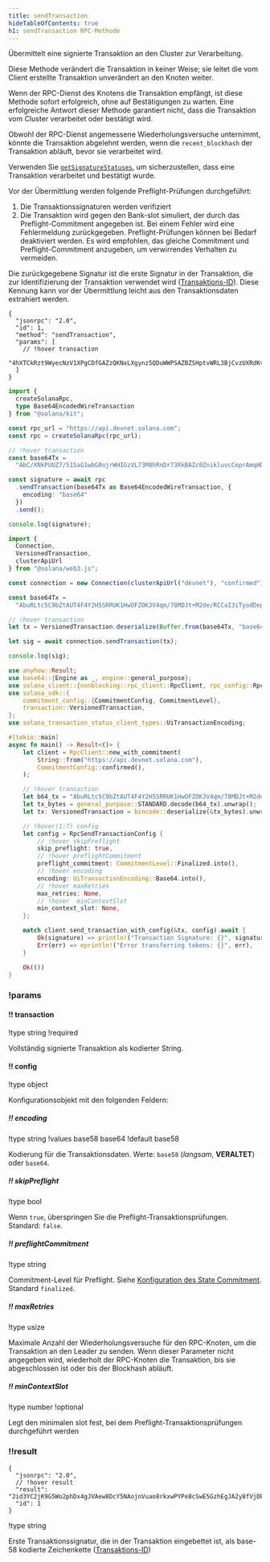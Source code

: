 ```yaml
---
title: sendTransaction
hideTableOfContents: true
h1: sendTransaction RPC-Methode
---
```


Übermittelt eine signierte Transaktion an den Cluster zur Verarbeitung.

Diese Methode verändert die Transaktion in keiner Weise; sie leitet die vom
Client erstellte Transaktion unverändert an den Knoten weiter.

Wenn der RPC-Dienst des Knotens die Transaktion empfängt, ist diese Methode
sofort erfolgreich, ohne auf Bestätigungen zu warten. Eine erfolgreiche Antwort
dieser Methode garantiert nicht, dass die Transaktion vom Cluster verarbeitet
oder bestätigt wird.

Obwohl der RPC-Dienst angemessene Wiederholungsversuche unternimmt, könnte die
Transaktion abgelehnt werden, wenn die `recent_blockhash` der Transaktion
abläuft, bevor sie verarbeitet wird.

Verwenden Sie [`getSignatureStatuses`](/docs/rpc/http/getsignaturestatuses), um
sicherzustellen, dass eine Transaktion verarbeitet und bestätigt wurde.

Vor der Übermittlung werden folgende Preflight-Prüfungen durchgeführt:

1. Die Transaktionssignaturen werden verifiziert
2. Die Transaktion wird gegen den Bank-slot simuliert, der durch das
   Preflight-Commitment angegeben ist. Bei einem Fehler wird eine Fehlermeldung
   zurückgegeben. Preflight-Prüfungen können bei Bedarf deaktiviert werden. Es
   wird empfohlen, das gleiche Commitment und Preflight-Commitment anzugeben, um
   verwirrendes Verhalten zu vermeiden.

Die zurückgegebene Signatur ist die erste Signatur in der Transaktion, die zur
Identifizierung der Transaktion verwendet wird
([Transaktions-ID](/docs/references/terminology#transaction-id)). Diese Kennung
kann vor der Übermittlung leicht aus den Transaktionsdaten extrahiert werden.

<APIMethod>

```jsonc !!request curl
{
  "jsonrpc": "2.0",
  "id": 1,
  "method": "sendTransaction",
  "params": [
    // !hover transaction
    "4hXTCkRzt9WyecNzV1XPgCDfGAZzQKNxLXgynz5QDuWWPSAZBZSHptvWRL3BjCvzUXRdKvHL2b7yGrRQcWyaqsaBCncVG7BFggS8w9snUts67BSh3EqKpXLUm5UMHfD7ZBe9GhARjbNQMLJ1QD3Spr6oMTBU6EhdB4RD8CP2xUxr2u3d6fos36PD98XS6oX8TQjLpsMwncs5DAMiD4nNnR8NBfyghGCWvCVifVwvA8B8TJxE1aiyiv2L429BCWfyzAme5sZW8rDb14NeCQHhZbtNqfXhcp2tAnaAT"
  ]
}
```

```ts !!request title="Kit"
import {
  createSolanaRpc,
  type Base64EncodedWireTransaction
} from "@solana/kit";

const rpc_url = "https://api.devnet.solana.com";
const rpc = createSolanaRpc(rpc_url);

// !hover transaction
const base64Tx =
  "AbC/XNkPUUZ7/51SaG1wbG0ojrWHIGzVL73M8hRnDr73RkBAZc0ZnikluvcCeprAmqHDJrcPxPUbvEJMVBIiVQeAAQABAzfDSQC/GjcggrLsDpYz7jAlT+Gca846HqtFb8UQMM9cCWPIi4AX32PV8HrY7/1WgoRc3IATttceZsUMeQ1qx7UAAAAAAAAAAAAAAAAAAAAAAAAAAAAAAAAAAAAAAAAAAIgsVWEgMTiOYp63gTtuYGw+izfm6wKQdivpiXQBpNnYAQICAAEMAgAAAEBCDwAAAAAAAA==";

const signature = await rpc
  .sendTransaction(base64Tx as Base64EncodedWireTransaction, {
    encoding: "base64"
  })
  .send();

console.log(signature);
```

```ts !!request title="web3.js"
import {
  Connection,
  VersionedTransaction,
  clusterApiUrl
} from "@solana/web3.js";

const connection = new Connection(clusterApiUrl("devnet"), "confirmed");

const base64Tx =
  "AbuRLtc5C9bZtAUT4F4Y2H5SRRUK1HwOFZOK3V4qm/78MDJt+M2de/RCCaI3iTyodDepmrkUWbss0XRHS0lk5AOAAQABAzfDSQC/GjcggrLsDpYz7jAlT+Gca846HqtFb8UQMM9cCWPIi4AX32PV8HrY7/1WgoRc3IATttceZsUMeQ1qx7UAAAAAAAAAAAAAAAAAAAAAAAAAAAAAAAAAAAAAAAAAAD2dTRgcJmzcoGH1R3c2WqtHah2H19KvbC1p6BxLDqfoAQICAAEMAgAAAADKmjsAAAAAAA==";

// !hover transaction
let tx = VersionedTransaction.deserialize(Buffer.from(base64Tx, "base64"));

let sig = await connection.sendTransaction(tx);

console.log(sig);
```

```rs !!request title="Rust"
use anyhow::Result;
use base64::{Engine as _, engine::general_purpose};
use solana_client::{nonblocking::rpc_client::RpcClient, rpc_config::RpcSendTransactionConfig};
use solana_sdk::{
    commitment_config::{CommitmentConfig, CommitmentLevel},
    transaction::VersionedTransaction,
};
use solana_transaction_status_client_types::UiTransactionEncoding;

#[tokio::main]
async fn main() -> Result<()> {
    let client = RpcClient::new_with_commitment(
        String::from("https://api.devnet.solana.com"),
        CommitmentConfig::confirmed(),
    );

    // !hover transaction
    let b64_tx = "AbuRLtc5C9bZtAUT4F4Y2H5SRRUK1HwOFZOK3V4qm/78MDJt+M2de/RCCaI3iTyodDepmrkUWbss0XRHS0lk5AOAAQABAzfDSQC/GjcggrLsDpYz7jAlT+Gca846HqtFb8UQMM9cCWPIi4AX32PV8HrY7/1WgoRc3IATttceZsUMeQ1qx7UAAAAAAAAAAAAAAAAAAAAAAAAAAAAAAAAAAAAAAAAAAD2dTRgcJmzcoGH1R3c2WqtHah2H19KvbC1p6BxLDqfoAQICAAEMAgAAAADKmjsAAAAAAA==";
    let tx_bytes = general_purpose::STANDARD.decode(b64_tx).unwrap();
    let tx: VersionedTransaction = bincode::deserialize(&tx_bytes).unwrap();

    // !hover(1:7) config
    let config = RpcSendTransactionConfig {
        // !hover skipPreflight
        skip_preflight: true,
        // !hover preflightCommitment
        preflight_commitment: CommitmentLevel::Finalized.into(),
        // !hover encoding
        encoding: UiTransactionEncoding::Base64.into(),
        // !hover maxRetries
        max_retries: None,
        // !hover  minContextSlot
        min_context_slot: None,
    };

    match client.send_transaction_with_config(&tx, config).await {
        Ok(signature) => println!("Transaction Signature: {}", signature),
        Err(err) => eprintln!("Error transferring tokens: {}", err),
    }

    Ok(())
}
```

### !params

#### !! transaction

!type string !required

Vollständig signierte Transaktion als kodierter String.

#### !! config

!type object

Konfigurationsobjekt mit den folgenden Feldern:

##### !! encoding

!type string !values base58 base64 !default base58

Kodierung für die Transaktionsdaten. Werte: `base58` (_langsam_, **VERALTET**)
oder `base64`.

##### !! skipPreflight

!type bool

Wenn `true`, überspringen Sie die Preflight-Transaktionsprüfungen. Standard:
`false`.

##### !! preflightCommitment

!type string

Commitment-Level für Preflight. Siehe
[Konfiguration des State Commitment](/docs/rpc/index.mdx#configuring-state-commitment).
Standard `finalized`.

##### !! maxRetries

!type usize

Maximale Anzahl der Wiederholungsversuche für den RPC-Knoten, um die Transaktion
an den Leader zu senden. Wenn dieser Parameter nicht angegeben wird, wiederholt
der RPC-Knoten die Transaktion, bis sie abgeschlossen ist oder bis der Blockhash
abläuft.

##### !! minContextSlot

!type number !optional

Legt den minimalen slot fest, bei dem Preflight-Transaktionsprüfungen
durchgeführt werden

### !!result

```jsonc !response
{
  "jsonrpc": "2.0",
  // !hover result
  "result": "2id3YC2jK9G5Wo2phDx4gJVAew8DcY5NAojnVuao8rkxwPYPe8cSwE5GzhEgJA2y8fVjDEo6iR6ykBvDxrTQrtpb",
  "id": 1
}
```

!type string

Erste Transaktionssignatur, die in der Transaktion eingebettet ist, als base-58
kodierte Zeichenkette
([Transaktions-ID](/docs/references/terminology#transaction-id))

</APIMethod>
